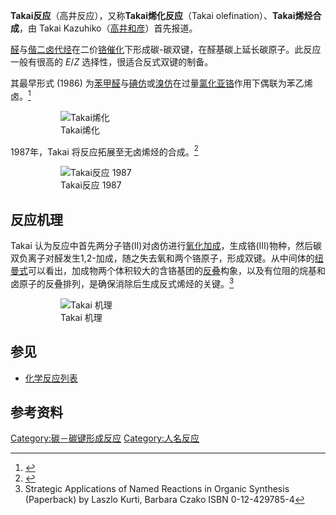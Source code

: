 '''Takai反应'''（高井反应），又称'''Takai烯化反应'''（Takai olefination）、'''Takai烯烃合成'''，由 Takai Kazuhiko（[[高井和彦|高井和彦]]）首先报道。

[[醛|醛]]与[[偕|偕]][[二卤代烃|二卤代烃]]在二价[[铬|铬]][[催化|催化]]下形成碳-碳双键，在醛基碳上延长碳原子。此反应一般有很高的 ''E''/''Z'' 选择性，很适合反式双键的制备。

其最早形式 (1986) 为[[苯甲醛|苯甲醛]]与[[碘仿|碘仿]]或[[溴仿|溴仿]]在过量[[氯化亚铬|氯化亚铬]]作用下偶联为苯乙烯卤。<ref>{{cite journal en|title=Simple and selective method for aldehydes (RCHO) -> (''E'')-haloalkenes (RCH:CHX) conversion by means of a haloform-chromous chloride system|author=K. Takai, K. Nitta, K. Utimoto|journal=[[J._Am._Chem._Soc.|J. Am. Chem. Soc.]]|year=1986|volume=108|issue=23|pages=7408–7410|doi=10.1021/ja00283a046}}</ref> 

:[[Image:TakaiOlefination.svg|Takai烯化]]

1987年，Takai 将反应拓展至无卤烯烃的合成。<ref>{{cite journal en|title=(''E'')-Selective olefination of aldehydes by means of ''gem''-dichromium reagents derived by reduction of ''gem''-diiodoalkanes with chromium(II) chloride|author=T. Okazoe, Kazuhiko Takai, K. Utimoto|journal=[[J._Am._Chem._Soc.|J. Am. Chem. Soc.]]|year=1987|volume=109|issue=3|pages=951–953|doi=10.1021/ja00237a081}}</ref>

:[[Image:TakaiVariation.svg|Takai反应 1987]]

==反应机理==
Takai 认为反应中首先两分子铬(Ⅱ)对卤仿进行[[氧化加成|氧化加成]]，生成铬(Ⅲ)物种，然后碳双负离子对醛发生1,2-加成，随之失去氧和两个铬原子，形成双键。从中间体的[[纽曼式|纽曼式]]可以看出，加成物两个体积较大的含铬基团的[[反叠|反叠]]构象，以及有位阻的烷基和卤原子的反叠排列，是确保消除后生成反式烯烃的关键。<ref>Strategic Applications of Named Reactions in Organic Synthesis (Paperback) by Laszlo Kurti, Barbara Czako ISBN 0-12-429785-4</ref>

:[[Image:TakaiMechanism.svg|Takai 机理]]

==参见==
*[[化学反应列表|化学反应列表]]

==参考资料==
{{Reflist}}

[[Category:碳－碳键形成反应|Category:碳－碳键形成反应]]
[[Category:人名反应|Category:人名反应]]